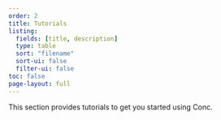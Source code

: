 ```yaml
---
order: 2
title: Tutorials
listing:
  fields: [title, description]
  type: table
  sort: "filename"
  sort-ui: false
  filter-ui: false
toc: false
page-layout: full
---
```


This section provides tutorials to get you started using Conc. 